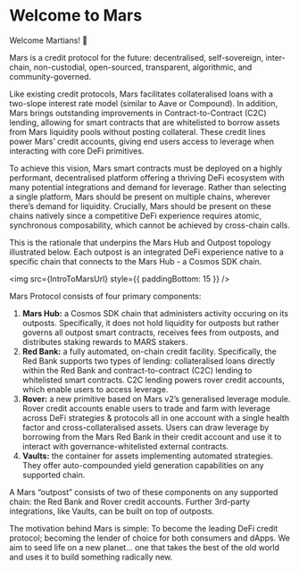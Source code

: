 # Welcome to Mars


Welcome Martians! 🔴

Mars is a credit protocol for the future: decentralised, self-sovereign, inter-chain, non-custodial, open-sourced, transparent, algorithmic, and community-governed. 

Like existing credit protocols, Mars facilitates collateralised loans with a two-slope interest rate model (similar to Aave or Compound). In addition, Mars brings outstanding improvements in Contract-to-Contract (C2C) lending, allowing for smart contracts that are whitelisted to borrow assets from Mars liquidity pools without posting collateral. These credit lines power Mars’ credit accounts, giving end users access to leverage when interacting with core DeFi primitives.

To achieve this vision, Mars smart contracts must be deployed on a highly performant, decentralised platform offering a thriving DeFi ecosystem with many potential integrations and demand for leverage. Rather than selecting a single platform, Mars should be present on multiple chains, wherever there’s demand for liquidity. Crucially, Mars should be present on these chains natively since a competitive DeFi experience requires atomic, synchronous composability, which cannot be achieved by cross-chain calls.

This is the rationale that underpins the Mars Hub and Outpost topology illustrated below. Each outpost is an integrated DeFi experience native to a specific chain that connects to the Mars Hub - a Cosmos SDK chain. 

<img src={IntroToMarsUrl} style={{ paddingBottom: 15 }} />

Mars Protocol consists of four primary components: 

1. **Mars Hub:** a Cosmos SDK chain that administers activity occuring on its outposts. Specifically, it does not hold liquidity for outposts but rather governs all outpost smart contracts, receives fees from outposts, and distributes staking rewards to MARS stakers. 
2. **Red Bank:** a fully automated, on-chain credit facility. Specifically, the Red Bank supports two types of lending: collateralised loans directly within the Red Bank and contract-to-contract (C2C) lending to whitelisted smart contracts. C2C lending powers rover credit accounts, which enable users to access leverage.
3. **Rover:** a new primitive based on Mars v2’s generalised leverage module. Rover credit accounts enable users to trade and farm with leverage across DeFi strategies & protocols all in one account with a single health factor and cross-collateralised assets. Users can draw leverage by borrowing from the Mars Red Bank in their credit account and use it to interact with governance-whitelisted external contracts.
4. **Vaults:** the container for assets implementing automated strategies. They offer auto-compounded yield generation capabilities on any supported chain. 

A Mars “outpost” consists of two of these components on any supported chain: the Red Bank and Rover credit accounts. Further 3rd-party integrations, like Vaults, can be built on top of outposts. 

The motivation behind Mars is simple: To become the leading DeFi credit protocol; becoming the lender of choice for both consumers and dApps. We aim to seed life on a new planet… one that takes the best of the old world and uses it to build something radically new. 